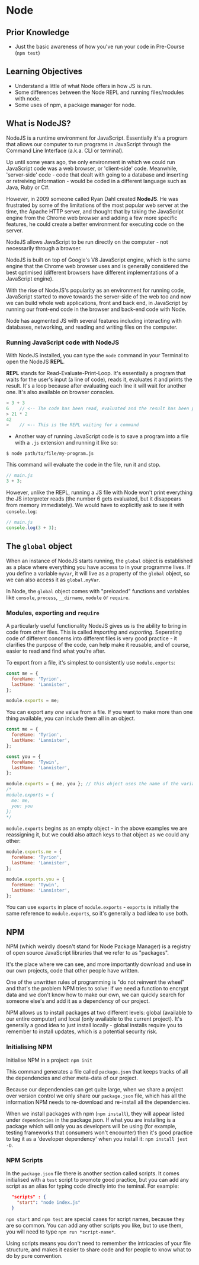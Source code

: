 # Node

## Prior Knowledge

- Just the basic awareness of how you've run your code in Pre-Course (`npm test`)

## Learning Objectives

- Understand a little of what Node offers in how JS is run.
- Some differences between the Node REPL and running files/modules with node.
- Some uses of npm, a package manager for node.

## What is NodeJS?

NodeJS is a runtime environment for JavaScript. Essentially it's a program that allows our computer to run programs in JavaScript through the Command Line Interface (a.k.a. CLI or terminal).

Up until some years ago, the only environment in which we could run JavaScript code was a web browser, or 'client-side' code. Meanwhile, 'server-side' code - code that dealt with going to a database and inserting or retreiving information - would be coded in a different language such as Java, Ruby or C#.

However, in 2009 someone called Ryan Dahl created **NodeJS**. He was frustrated by some of the limitations of the most popular web server at the time, the Apache HTTP server, and thought that by taking the JavaScript engine from the Chrome web browser and adding a few more specific features, he could create a better environment for executing code on the server.

NodeJS allows JavaScript to be run directly on the computer - not necessarily through a browser.

NodeJS is built on top of Google's V8 JavaScript engine, which is the same engine that the Chrome web browser uses and is generally considered the best optimised (different browsers have different implementations of a JavaScript engine).

With the rise of NodeJS's popularity as an environment for running code, JavaScript started to move towards the server-side of the web too and now we can build whole web applications, front and back end, in JavaScript by running our front-end code in the browser and back-end code with Node.

Node has augmented JS with several features including interacting with databases, networking, and reading and writing files on the computer.

### Running JavaScript code with NodeJS

With NodeJS installed, you can type the `node` command in your Terminal to open the NodeJS **REPL**.

**REPL** stands for Read-Evaluate-Print-Loop. It's essentially a program that waits for the user's input (a line of code), reads it, evaluates it and prints the result. It's a loop because after evaluating each line it will wait for another one. It's also available on browser consoles.

```javascript
> 3 + 3
6    // <-- The code has been read, evaluated and the result has been printed
> 21 * 2
42
>    // <-- This is the REPL waiting for a command
```

- Another way of running JavaScript code is to save a program into a file with a `.js` extension and running it like so:

```
$ node path/to/file/my-program.js
```

This command will evaluate the code in the file, run it and stop.

```javascript
// main.js
3 + 3;
```

However, unlike the REPL, running a JS file with Node won't print everything the JS interpreter reads (the number 6 gets evaluated, but it disappears from memory immediately). We would have to explicitly ask to see it with `console.log`:

```javascript
// main.js
console.log(3 + 3);
```

## The `global` object

When an instance of NodeJS starts running, the `global` object is established as a place where everything you have access to in your programme lives. If you define a variable `myVar`, it will live as a property of the `global` object, so we can also access it as `global.myVar`.

In Node, the `global` object comes with "preloaded" functions and variables like `console`, `process`, `__dirname`, `module` or `require`.

### Modules, exporting and `require`

A particularly useful functionality NodeJS gives us is the ability to bring in code from other files. This is called _importing_ and _exporting_. Seperating code of different concerns into different files is very good practice - it clarifies the purpose of the code, can help make it reusable, and of course, easier to read and find what you're after.

To export from a file, it's simplest to consistently use `module.exports`:

```js
const me = {
  foreName: 'Tyrion',
  lastName: 'Lannister',
};

module.exports = me;
```

You can export any _one_ value from a file. If you want to make more than one thing available, you can include them all in an object.

```js
const me = {
  foreName: 'Tyrion',
  lastName: 'Lannister',
};

const you = {
  foreName: 'Tywin',
  lastName: 'Lannister',
};

module.exports = { me, you }; // this object uses the name of the variable as the key to access it too. It's equivalent to:
/*
module.exports = { 
  me: me,
  you: you
};
*/
```

`module.exports` begins as an empty object - in the above examples we are reassigning it, but we could also attach keys to that object as we could any other:

```js
module.exports.me = {
  foreName: 'Tyrion',
  lastName: 'Lannister',
};

module.exports.you = {
  foreName: 'Tywin',
  lastName: 'Lannister',
};
```

You can use `exports` in place of `module.exports` - `exports` is initially the same reference to `module.exports`, so it's generally a bad idea to use both.

## NPM

NPM (which weirdly doesn't stand for Node Package Manager) is a registry of open source JavaScript libraries that we refer to as "packages".

It's the place where we can see, and more importantly download and use in our own projects, code that other people have written.

One of the unwritten rules of programming is "do not reinvent the wheel" and that's the problem NPM tries to solve: if we need a function to encrypt data and we don't know how to make our own, we can quickly search for someone else's and add it as a dependency of our project.

NPM allows us to install packages at two different levels: global (available to our entire computer) and local (only available to the current project). It's generally a good idea to just install locally - global installs require you to remember to install updates, which is a potential security risk.

### Initialising NPM

Initialise NPM in a project: `npm init`

This command generates a file called `package.json` that keeps tracks of all the dependencies and other meta-data of our project.

Because our dependencies can get quite large, when we share a project over version control we only share our `package.json` file, which has all the information NPM needs to re-download and re-install all the dependencies.

When we install packages with npm (`npm install`), they will appear listed under `dependencies` in the package.json. If what you are installing is a package which will only you as developers will be using (for example, testing frameworks that consumers won't encounter) then it's good practice to tag it as a 'developer dependency' when you install it: `npm install jest -D`.

### NPM Scripts

In the `package.json` file there is another section called scripts. It comes initialised with a `test` script to promote good practice, but you can add any script as an alias for typing code directly into the teminal. For example:

```json
  "scripts" : {
    "start": "node index.js"
  }
```

`npm start` and `npm test` are special cases for script names, because they are so common. You can add any other scripts you like, but to use them, you will need to type `npm run *script-name*`.

Using scripts means you don't need to remember the intricacies of your file structure, and makes it easier to share code and for people to know what to do by pure convention.
